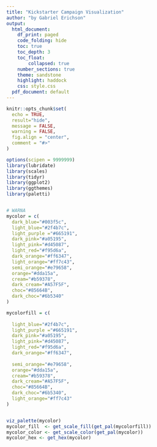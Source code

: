 ```yaml
---
title: "Kickstarter Campaign Visualization"
author: "by Gabriel Erichson"
output: 
  html_document:
    df_print: paged
    code_folding: hide
    toc: true
    toc_depth: 3
    toc_float: 
        collapsed: true
    number_sections: true
    theme: sandstone
    highlight: haddock
    css: style.css
  pdf_document: default
---
```


```r
knitr::opts_chunk$set(
  echo = TRUE,
  result="hide",
  message = FALSE,
  warning = FALSE,
  fig.align = "center",
  comment = "#>"
)

options(scipen = 9999999)
library(lubridate)
library(scales)
library(tidyr)
library(ggplot2)
library(ggthemes)
library(paletti)


# WARNA
mycolor = c(
  dark_blue="#003f5c", 
  light_blue="#2f4b7c", 
  light_purple ="#665191",
  dark_pink="#a05195", 
  light_pink="#d45087", 
  light_red="#f95d6a", 
  dark_orange="#ff6347",
  light_orange="#ff7c43",
  semi_orange="#e79658",
  orange="#dda15a",
  cream="#b59378",
  dark_cream="#A57F5F",
  choc="#85664B",
  dark_choc="#6b5340"
)

mycolorfill = c(
  
  light_blue="#2f4b7c", 
  light_purple ="#665191",
  dark_pink="#a05195", 
  light_pink="#d45087", 
  light_red="#f95d6a", 
  dark_orange="#ff6347",
  
  semi_orange="#e79658",
  orange="#dda15a",
  cream="#b59378",
  dark_cream="#A57F5F",
  choc="#85664B",
  dark_choc="#6b5340",
  light_orange="#ff7c43"
)


viz_palette(mycolor)
mycolor_fill  <- get_scale_fill(get_pal(mycolorfill))
mycolor_color <- get_scale_color(get_pal(mycolor))
mycolor_hex <- get_hex(mycolor)

```

```r

```

